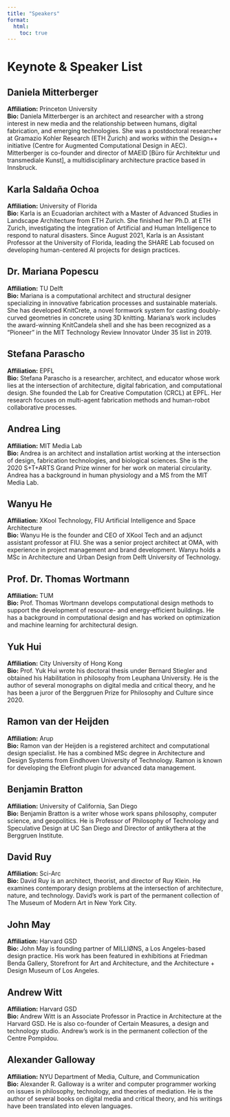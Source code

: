 ```yaml
---
title: "Speakers"
format:
  html:
    toc: true
---
```


# Keynote & Speaker List

## Daniela Mitterberger
**Affiliation:** Princeton University  
**Bio:** Daniela Mitterberger is an architect and researcher with a strong interest in new media and the relationship between humans, digital fabrication, and emerging technologies. She was a postdoctoral researcher at Gramazio Kohler Research (ETH Zurich) and works within the Design++ initiative (Centre for Augmented Computational Design in AEC). Mitterberger is co-founder and director of MAEID [Büro für Architektur und transmediale Kunst], a multidisciplinary architecture practice based in Innsbruck.

## Karla Saldaña Ochoa
**Affiliation:** University of Florida  
**Bio:** Karla is an Ecuadorian architect with a Master of Advanced Studies in Landscape Architecture from ETH Zurich. She finished her Ph.D. at ETH Zurich, investigating the integration of Artificial and Human Intelligence to respond to natural disasters. Since August 2021, Karla is an Assistant Professor at the University of Florida, leading the SHARE Lab focused on developing human-centered AI projects for design practices.

## Dr. Mariana Popescu
**Affiliation:** TU Delft  
**Bio:** Mariana is a computational architect and structural designer specializing in innovative fabrication processes and sustainable materials. She has developed KnitCrete, a novel formwork system for casting doubly-curved geometries in concrete using 3D knitting. Mariana's work includes the award-winning KnitCandela shell and she has been recognized as a "Pioneer" in the MIT Technology Review Innovator Under 35 list in 2019.

## Stefana Parascho
**Affiliation:** EPFL  
**Bio:** Stefana Parascho is a researcher, architect, and educator whose work lies at the intersection of architecture, digital fabrication, and computational design. She founded the Lab for Creative Computation (CRCL) at EPFL. Her research focuses on multi-agent fabrication methods and human-robot collaborative processes.

## Andrea Ling
**Affiliation:** MIT Media Lab  
**Bio:** Andrea is an architect and installation artist working at the intersection of design, fabrication technologies, and biological sciences. She is the 2020 S+T+ARTS Grand Prize winner for her work on material circularity. Andrea has a background in human physiology and a MS from the MIT Media Lab.

## Wanyu He
**Affiliation:** XKool Technology, FIU Artificial Intelligence and Space Architecture  
**Bio:** Wanyu He is the founder and CEO of XKool Tech and an adjunct assistant professor at FIU. She was a senior project architect at OMA, with experience in project management and brand development. Wanyu holds a MSc in Architecture and Urban Design from Delft University of Technology.

## Prof. Dr. Thomas Wortmann
**Affiliation:** TUM  
**Bio:** Prof. Thomas Wortmann develops computational design methods to support the development of resource- and energy-efficient buildings. He has a background in computational design and has worked on optimization and machine learning for architectural design.

## Yuk Hui
**Affiliation:** City University of Hong Kong  
**Bio:** Prof. Yuk Hui wrote his doctoral thesis under Bernard Stiegler and obtained his Habilitation in philosophy from Leuphana University. He is the author of several monographs on digital media and critical theory, and he has been a juror of the Berggruen Prize for Philosophy and Culture since 2020.

## Ramon van der Heijden
**Affiliation:** Arup  
**Bio:** Ramon van der Heijden is a registered architect and computational design specialist. He has a combined MSc degree in Architecture and Design Systems from Eindhoven University of Technology. Ramon is known for developing the Elefront plugin for advanced data management.

## Benjamin Bratton
**Affiliation:** University of California, San Diego  
**Bio:** Benjamin Bratton is a writer whose work spans philosophy, computer science, and geopolitics. He is Professor of Philosophy of Technology and Speculative Design at UC San Diego and Director of antikythera at the Berggruen Institute.

## David Ruy
**Affiliation:** Sci-Arc  
**Bio:** David Ruy is an architect, theorist, and director of Ruy Klein. He examines contemporary design problems at the intersection of architecture, nature, and technology. David's work is part of the permanent collection of The Museum of Modern Art in New York City.

## John May
**Affiliation:** Harvard GSD  
**Bio:** John May is founding partner of MILLIØNS, a Los Angeles-based design practice. His work has been featured in exhibitions at Friedman Benda Gallery, Storefront for Art and Architecture, and the Architecture + Design Museum of Los Angeles.

## Andrew Witt
**Affiliation:** Harvard GSD  
**Bio:** Andrew Witt is an Associate Professor in Practice in Architecture at the Harvard GSD. He is also co-founder of Certain Measures, a design and technology studio. Andrew's work is in the permanent collection of the Centre Pompidou.

## Alexander Galloway
**Affiliation:** NYU Department of Media, Culture, and Communication  
**Bio:** Alexander R. Galloway is a writer and computer programmer working on issues in philosophy, technology, and theories of mediation. He is the author of several books on digital media and critical theory, and his writings have been translated into eleven languages.
